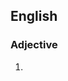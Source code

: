 ==English==

===Adjective===
{{head|en|adjective}}

# {{cx|nonstandard|lang=en}} {{eye dialect|nasty|lang=en}}